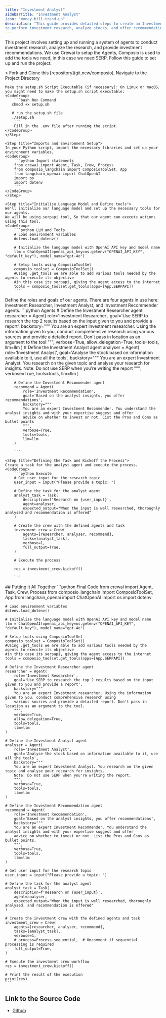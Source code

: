 ```yaml
---
title: "Investment Analyst"
sidebarTitle: "Investment Analyst"
icon: "money-bill-trend-up"
description: "This guide provides detailed steps to create an Investment Analyst Agent that leverages CrewAI, Composio 
to perform investment research, analyze stocks, and offer recommendations based on user input"
---
```

This project involves setting up and running a system of agents to conduct investment research, analyze the research, and provide investment recommendations. We use Crewai to setup the Agents, Composio is used to add the tools we need, in this case we need SERP. Follow this guide to set up and run the project.

<Steps>
    <Step title="Run the `setup.sh` file">
    > Fork and Clone this [repository](git.new/composio), Navigate to the Project Directory

    Make the setup.sh Script Executable (if necessary): On Linux or macOS, you might need to make the setup.sh script executable:
    <CodeGroup>
        ```bash Run Command
       chmod +x setup.sh

       # run the setup.sh file
       ./setup.sh
        ```
        Fill in the .env file after running the script.
    </CodeGroup>
    </Step>

    <Step title="Imports and Environment Setup">
    In your Python script, import the necessary libraries and set up your environment variables.
    <CodeGroup>
        ```python Import statements
        from crewai import Agent, Task, Crew, Process
        from composio_langchain import ComposioToolSet, App
        from langchain_openai import ChatOpenAI
        import os
        import dotenv        
        ```
    </CodeGroup>
    </Step>

    <Step title="Initialise Language Model and Define tools">
    We'll initialize our language model and set up the necessary tools for our agents.
    We will be using serpapi tool, So that our agent can execute actions using this tool.    
    <CodeGroup>
        ```python LLM and Tools
        # Load environment variables
        dotenv.load_dotenv()

        # Initialize the language model with OpenAI API key and model name
        llm = ChatOpenAI(openai_api_key=os.getenv("OPENAI_API_KEY", "default_key"), model_name="gpt-4o")

        # Setup tools using ComposioToolSet
        composio_toolset = ComposioToolSet()
        #Using .get_tools we are able to add various tools needed by the agents to execute its objective
        #in this case its serpapi, giving the agent access to the internet
        tools = composio_toolset.get_tools(apps=[App.SERPAPI])
        ```

</CodeGroup>
</Step>

   <Step title="Defining the Agent">
   Define the roles and goals of our agents. There are four agents in use here: Investment Researcher, Investment Analyst, and Investment Recommender agents.
   <CodeGroup>
       ```python Agents
        # Define the Investment Researcher agent
        researcher = Agent(
            role='Investment Researcher',
            goal='Use SERP to research the top 2 results based on the input given to you and provide a report',
            backstory="""
            You are an expert Investment researcher. Using the information given to you, conduct comprehensive research using
            various sources and provide a detailed report. Don't pass in location as an argument to the tool
            """,
            verbose=True,
            allow_delegation=True,
            tools=tools,
            llm=llm
        )
        # Define the Investment Analyst agent
        analyser = Agent(
            role='Investment Analyst',
            goal='Analyse the stock based on information available to it, use all the tools',
            backstory="""
            You are an expert Investment Analyst. You research on the given topic and analyse your research for insights.
            Note: Do not use SERP when you're writing the report
            """,
            verbose=True,
            tools=tools,
            llm=llm
        )

        # Define the Investment Recommender agent
        recommend = Agent(
            role='Investment Recommendation',
            goal='Based on the analyst insights, you offer recommendations',
            backstory="""
            You are an expert Investment Recommender. You understand the analyst insights and with your expertise suggest and offer
            advice on whether to invest or not. List the Pros and Cons as bullet points
            """,
            verbose=True,
            tools=tools,
            llm=llm
        )

        ```

   </CodeGroup>
   </Step>

    <Step title="Defining the Task and Kickoff the Process">
    Create a task for the analyst agent and execute the process.
    <CodeGroup>
        ```python Execute
        # Get user input for the research topic
        user_input = input("Please provide a topic: ")

        # Define the task for the analyst agent
        analyst_task = Task(
            description=f'Research on {user_input}',
            agent=analyser,
            expected_output="When the input is well researched, thoroughly analysed and recommendation is offered"
        )

        # Create the crew with the defined agents and task
        investment_crew = Crew(
            agents=[researcher, analyser, recommend],
            tasks=[analyst_task],
            verbose=1,
            full_output=True,
        )

        # Execute the process

        res = investment_crew.kickoff()

        ```

</CodeGroup>
</Step>

</Steps>
## Putting it All Together
<CodeGroup>
    ```python Final Code
    from crewai import Agent, Task, Crew, Process
    from composio_langchain import ComposioToolSet, App
    from langchain_openai import ChatOpenAI
    import os
    import dotenv

    # Load environment variables
    dotenv.load_dotenv()

    # Initialize the language model with OpenAI API key and model name
    llm = ChatOpenAI(openai_api_key=os.getenv("OPENAI_API_KEY", "default_key"), model_name="gpt-4o")

    # Setup tools using ComposioToolSet
    composio_toolset = ComposioToolSet()
    #Using .get_tools we are able to add various tools needed by the agents to execute its objective
    #in this case its serpapi, giving the agent access to the internet
    tools = composio_toolset.get_tools(apps=[App.SERPAPI])

    # Define the Investment Researcher agent
    researcher = Agent(
        role='Investment Researcher',
        goal='Use SERP to research the top 2 results based on the input given to you and provide a report',
        backstory="""
        You are an expert Investment researcher. Using the information given to you, conduct comprehensive research using
        various sources and provide a detailed report. Don't pass in location as an argument to the tool.
        """,
        verbose=True,
        allow_delegation=True,
        tools=tools,
        llm=llm
    )

    # Define the Investment Analyst agent
    analyser = Agent(
        role='Investment Analyst',
        goal='Analyse the stock based on information available to it, use all the tools',
        backstory="""
        You are an expert Investment Analyst. You research on the given topic and analyse your research for insights.
        Note: Do not use SERP when you're writing the report.
        """,
        verbose=True,
        tools=tools,
        llm=llm
    )

    # Define the Investment Recommendation agent
    recommend = Agent(
        role='Investment Recommendation',
        goal='Based on the analyst insights, you offer recommendations',
        backstory="""
        You are an expert Investment Recommender. You understand the analyst insights and with your expertise suggest and offer
        advice on whether to invest or not. List the Pros and Cons as bullet points.
        """,
        verbose=True,
        tools=tools,
        llm=llm
    )

    # Get user input for the research topic
    user_input = input("Please provide a topic: ")

    # Define the task for the analyst agent
    analyst_task = Task(
        description=f'Research on {user_input}',
        agent=analyser,
        expected_output="When the input is well researched, thoroughly analysed, and recommendation is offered"
    )

    # Create the investment crew with the defined agents and task
    investment_crew = Crew(
        agents=[researcher, analyser, recommend],
        tasks=[analyst_task],
        verbose=1,
        # process=Process.sequential,  # Uncomment if sequential processing is required
        full_output=True,
    )

    # Execute the investment crew workflow
    res = investment_crew.kickoff()

    # Print the result of the execution
    print(res)
    ```

</CodeGroup>

## Link to the Source Code
- [Github](https://git.new/investment-analyst)
